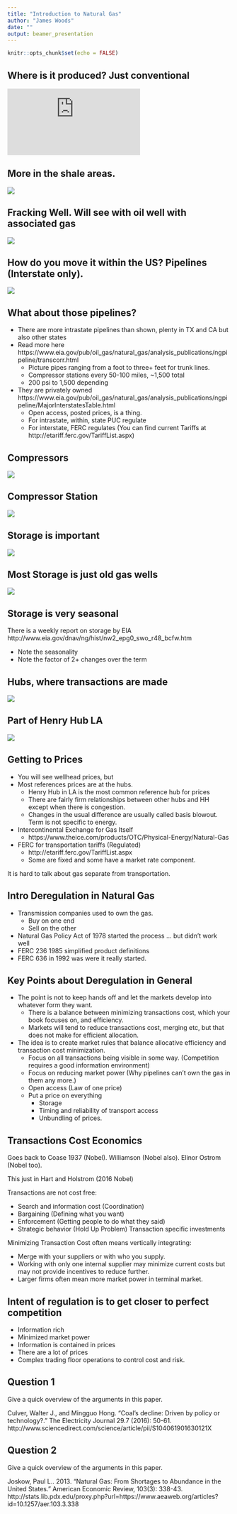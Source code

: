 ```yaml
---
title: "Introduction to Natural Gas"
author: "James Woods"
date: ""
output: beamer_presentation
---
```


```r
knitr::opts_chunk$set(echo = FALSE)
```

## Where is it produced? Just conventional
![](http://dualstack.prod-http-80-test-412114078.us-east-1.elb.amazonaws.com/w/images/1/13/EIA-conventional-gas.pdf)

## More in the shale areas.
![](https://www.eia.gov/todayinenergy/images/2015.04.17/main.png)

## Fracking Well. Will see with oil well with associated gas

![](http://geology.com/research/images/gas-well-rig.jpg)

## How do you move it within the US? Pipelines (Interstate only).
![](https://www.eia.gov/pub/oil_gas/natural_gas/analysis_publications/ngpipeline/images/dependstates.gif)

## What about those pipelines?
+ There are more intrastate pipelines than shown, plenty in TX and CA but also other states
+ Read more here https://www.eia.gov/pub/oil_gas/natural_gas/analysis_publications/ngpipeline/transcorr.html
    + Picture pipes ranging from a foot to three+ feet for trunk lines.
    + Compressor stations every 50-100 miles, ~1,500 total
    + 200 psi to 1,500 depending
+ They are privately owned https://www.eia.gov/pub/oil_gas/natural_gas/analysis_publications/ngpipeline/MajorInterstatesTable.html
    + Open access, posted prices, is a thing.
    + For intrastate, within, state PUC regulate
    + For interstate, FERC regulates (You can find current Tariffs at http://etariff.ferc.gov/TariffList.aspx)
    
## Compressors

![](https://stateimpact.npr.org/pennsylvania/files/2014/08/Compressor2-620x410.jpg)

## Compressor Station

![](http://www.gdacoalition.org/GDAC_Images/CompressorStation1.JPG)
    
## Storage is important

![](https://www.eia.gov/todayinenergy/images/2015.11.16/chart3.png)

## Most Storage is just old gas wells

![](http://www.energyinfrastructure.org/~/media/energyinfrastructure/images/ng-storage/updated-2-18/typeofngstoragegraphic-218.png?la=en)

## Storage is very seasonal

There is a weekly report on storage by EIA http://www.eia.gov/dnav/ng/hist/nw2_epg0_swo_r48_bcfw.htm

+ Note the seasonality
+ Note the factor of 2+ changes over the term


## Hubs, where transactions are made
![](https://www.eia.gov/pub/oil_gas/natural_gas/analysis_publications/ngpipeline/images/MarketCenterHubsMap.gif)

## Part of Henry Hub LA

![](http://www.2b1stconsulting.com/wp-content/uploads/2012/05/Henry-Hub-Picture.jpg)

## Getting to Prices
+ You will see wellhead prices, but
+ Most references prices are at the hubs.  
    + Henry Hub in LA is the most common reference hub for prices
    + There are fairly firm relationships between other hubs and HH except when there is congestion.
    + Changes in the usual difference are usually called basis blowout. Term is not specific to energy.

+ Intercontinental Exchange for Gas Itself
    + https://www.theice.com/products/OTC/Physical-Energy/Natural-Gas
+ FERC for transportation tariffs (Regulated)
    + http://etariff.ferc.gov/TariffList.aspx
    + Some are fixed and some have a market rate component.
    
It is hard to talk about gas separate from transportation.
    
## Intro Deregulation in Natural Gas    

+ Transmission companies used to own the gas. 
    + Buy on one end
    + Sell on the other
+ Natural Gas Policy Act of 1978 started the process ... but didn't work well
+ FERC 236 1985 simplified product definitions
+ FERC 636 in 1992 was were it really started.

## Key Points about Deregulation in General

+ The point is not to keep hands off and let the markets develop into whatever form they want.
    + There is a balance between minimizing transactions cost, which your book focuses on, and efficiency.
    + Markets will tend to reduce transactions cost, merging etc, but that does not make for efficient allocation.
+ The idea is to create market rules that balance allocative efficiency and transaction cost minimization.
    + Focus on all transactions being visible in some way. (Competition requires a good information environment)
    + Focus on reducing market power (Why pipelines can't own the gas in them any more.)
    + Open access (Law of one price)
    + Put a price on everything
        + Storage
        + Timing and reliability of transport access
        + Unbundling of prices.
        
        
        
## Transactions Cost Economics

Goes back to Coase 1937 (Nobel).  Williamson (Nobel also). Elinor Ostrom (Nobel too).

This just in Hart and Holstrom (2016 Nobel)

Transactions are not cost free:

  + Search and information cost (Coordination)
  + Bargaining (Defining what you want)
  + Enforcement (Getting people to do what they said)
  + Strategic behavior (Hold Up Problem) Transaction specific investments

Minimizing Transaction Cost often means vertically integrating:

  + Merge with your suppliers or with who you supply.
  + Working with only one internal supplier may minimize current costs but may not provide incentives to reduce further.
  + Larger firms often mean more market power in terminal market.
  
  
## Intent of regulation is to get closer to perfect competition

  + Information rich
  + Minimized market power
  + Information is contained in prices
  + There are a lot of prices
  + Complex trading floor operations to control cost and risk.

## Question 1

Give a quick overview of the arguments in this paper.


Culver, Walter J., and Mingguo Hong. "Coal’s decline: Driven by policy or technology?." The Electricity Journal 29.7 (2016): 50-61. http://www.sciencedirect.com/science/article/pii/S104061901630121X


## Question 2

Give a quick overview of the arguments in this paper.


Joskow, Paul L.. 2013. "Natural Gas: From Shortages to Abundance in the United States." American Economic Review, 103(3): 338-43. http://stats.lib.pdx.edu/proxy.php?url=https://www.aeaweb.org/articles?id=10.1257/aer.103.3.338

